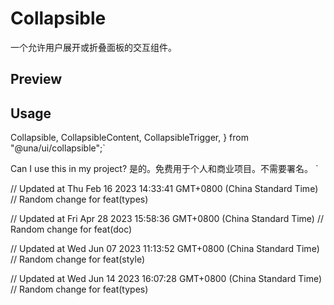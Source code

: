 

<Meta of={CollapsibleStories} />

<RadixPrimitiveDocsButton name='collapsible' />

# Collapsible

一个允许用户展开或折叠面板的交互组件。

## Preview

<Canvas of={CollapsibleStories.Default} />

## Usage

  Collapsible,
  CollapsibleContent,
  CollapsibleTrigger,
} from "@una/ui/collapsible";`

  <CollapsibleTrigger>Can I use this in my project?</CollapsibleTrigger>
  <CollapsibleContent>
    是的。免费用于个人和商业项目。不需要署名。
  </CollapsibleContent>
</Collapsible>`

<Source code={importCode} language='ts' dark />
<Source code={usageCode} language='tsx' dark />

// Updated at Thu Feb 16 2023 14:33:41 GMT+0800 (China Standard Time)
// Random change for feat(types)

// Updated at Fri Apr 28 2023 15:58:36 GMT+0800 (China Standard Time)
// Random change for feat(doc)

// Updated at Wed Jun 07 2023 11:13:52 GMT+0800 (China Standard Time)
// Random change for feat(style)

// Updated at Wed Jun 14 2023 16:07:28 GMT+0800 (China Standard Time)
// Random change for feat(types)
